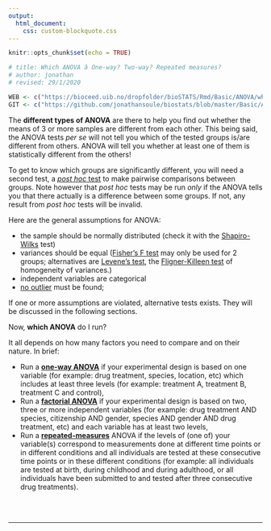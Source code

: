 ```yaml
---
output:
  html_document:
    css: custom-blockquote.css
---
```


```r
knitr::opts_chunk$set(echo = TRUE)

# title: Which ANOVA â One-way? Two-way? Repeated measures?
# author: jonathan
# revised: 29/1/2020 

WEB <- c("https://bioceed.uib.no/dropfolder/bioSTATS/Rmd/Basic/ANOVA/whichANOVA.html")
GIT <- c("https://github.com/jonathansoule/biostats/blob/master/Basic/ANOVA/whichANOVA.Rmd")

```

The **different types of ANOVA** are there to help you find out whether the means of 3 or more samples are different from each other. This being said, the ANOVA tests *per se* will not tell you which of the tested groups is/are different from others. ANOVA will tell you whether at least one of them is statistically different from the others!

To get to know which groups are significantly different, you will need a second test, a [*post hoc* test](http://biostats.w.uib.no/post-hoc-tests/){target="_blank"} to make pairwise comparisons between groups. Note however that *post hoc* tests may be run *only* if the ANOVA tells you that there actually is a difference between some groups. If not, any result from *post hoc* tests will be invalid.

 

Here are the general assumptions for ANOVA:

+ the sample should be normally distributed (check it with the [Shapiro-Wilks](http://biostats.w.uib.no/test-for-normality-shapiro-wilks-test/){target="_blank"} test)
+ variances should be equal ([Fisher's F test](http://biostats.w.uib.no/1-comparing-two-variances/){target="_blank"} may only be used for 2 groups; alternatives are [Levene's test](http://biostats.w.uib.no/test-for-homogeneity-of-variances-levenes-test/){target="_blank"}, the [Fligner-Killeen test](http://biostats.w.uib.no/test-for-homogeneity-of-variances-levenes-test/){target="_blank"} of homogeneity of variances.)
+ independent variables are categorical
+ [no outlier](http://biostats.w.uib.no/finding-outliers/){target="_blank"} must be found;

If one or more assumptions are violated, alternative tests exists. They will be discussed in the following sections.

 

Now, **which ANOVA** do I run?

It all depends on how many factors you need to compare and on their nature. In brief:

+ Run a [**one-way ANOVA**](https://biostats.w.uib.no/one-way-anova/){target="_blank"} if your experimental design is based on one variable (for example: drug treatment, species, location, etc) which includes at least three levels (for example: treatment A, treatment B, treatment C and control),
+ Run a [**factorial ANOVA**](https://biostats.w.uib.no/factorial-design/){target="_blank"} if your experimental design is based on two, three or more independent variables (for example: drug treatment AND species, citizenship AND gender, species AND gender AND drug treatment, etc) and each variable has at least two levels,
+ Run a [**repeated-measures**](https://biostats.w.uib.no/repeated-measures-anova/){target="_blank"} ANOVA if the levels of (one of) your variable(s) correspond to measurements done at different time points or in different conditions and all individuals are tested at these consecutive time points or in these different conditions (for example: all individuals are tested at birth, during childhood and during adulthood, or all individuals have been submitted to and tested after three consecutive drug treatments).

<br/><br/>

***
<!-- UNCOMMENT TO ACTIVATE
Get the Rmarkdown file corresponding to this page on [GitHub](`r GIT`){target="_blank"}.
-->
